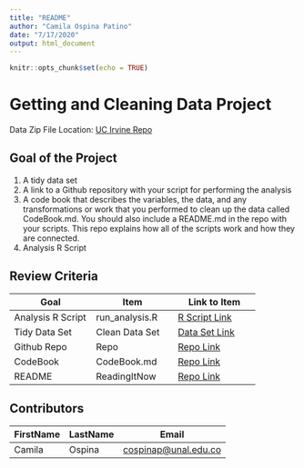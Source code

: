 ```yaml
---
title: "README"
author: "Camila Ospina Patino"
date: "7/17/2020"
output: html_document
---
```


```r
knitr::opts_chunk$set(echo = TRUE)
```

# Getting and Cleaning Data Project


Data Zip File Location: [UC Irvine Repo](https://d396qusza40orc.cloudfront.net/getdata%2Fprojectfiles%2FUCI%20HAR%20Dataset.zip "Clicking will download the data")

## Goal of the Project
1. A tidy data set 
2. A link to a Github repository with your script for performing the analysis 
3. A code book that describes the variables, the data, and any transformations or work that you performed to clean up the data called CodeBook.md. You should also include a README.md in the repo with your scripts. This repo explains how all of the scripts work and how they are connected.
4. Analysis R Script

## Review Criteria

Goal | Item | Link to Item
--- | --- | ---
Analysis R Script |  run_analysis.R |  [R Script Link](https://github.com/CamilaOspinaPatino/datasciencecoursera/blob/master/run_analysis.R "run_analysis.R")
Tidy Data Set |  Clean Data Set |  [Data Set Link](https://github.com/CamilaOspinaPatino/datasciencecoursera/blob/master/tidyData.txt "tidyData.txt")
Github Repo | Repo |  [Repo Link](https://github.com/CamilaOspinaPatino/datasciencecoursera "Click to go to Repo")
CodeBook | CodeBook.md |  [Repo Link](https://github.com/CamilaOspinaPatino/datasciencecoursera/blob/master/CodeBook.md "CodeBook.md")
README | ReadingItNow |  [Repo Link](https://github.com/CamilaOspinaPatino/datasciencecoursera/blob/master/README.md "README.md")

## Contributors

FirstName | LastName | Email
--- | --- | ---
Camila |  Ospina |  <cospinap@unal.edu.co>



